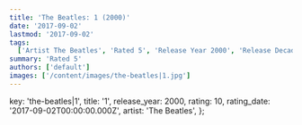 ```yaml
---
title: 'The Beatles: 1 (2000)'
date: '2017-09-02'
lastmod: '2017-09-02'
tags:
  ['Artist The Beatles', 'Rated 5', 'Release Year 2000', 'Release Decade 2000']
summary: 'Rated 5'
authors: ['default']
images: ['/content/images/the-beatles|1.jpg']
---
```


  key: 'the-beatles|1',
  title: '1',
  release_year: 2000,
  rating: 10,
  rating_date: '2017-09-02T00:00:00.000Z',
  artist: 'The Beatles',
};

<MusicRating data={data} />
